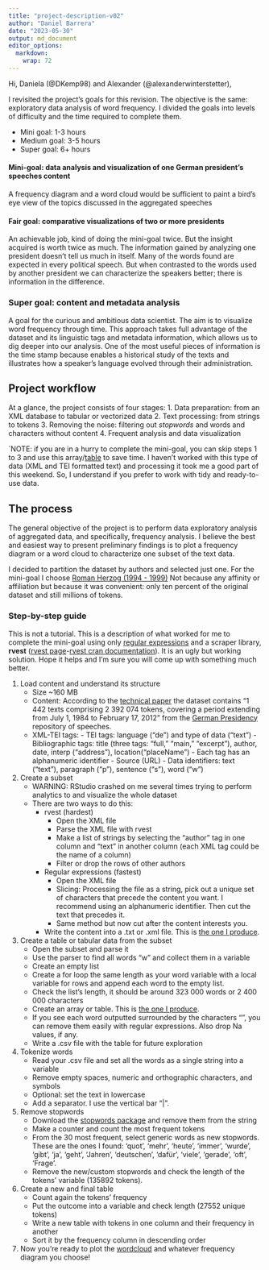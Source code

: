 ```yaml
---
title: "project-description-v02"
author: "Daniel Barrera"
date: "2023-05-30"
output: md_document
editor_options: 
  markdown: 
    wrap: 72
---
```


Hi, Daniela (@DKemp98) and Alexander (@alexanderwinterstetter),

I revisited the project's goals for this revision. The objective is the
same: exploratory data analysis of word frequency. I divided the goals
into levels of difficulty and the time required to complete them.

-   Mini goal: 1-3 hours
-   Medium goal: 3-5 hours
-   Super goal: 6+ hours

#### Mini-goal: data analysis and visualization of one German president's speeches content

A frequency diagram and a word cloud would be sufficient to paint a
bird's eye view of the topics discussed in the aggregated speeches

#### Fair goal: comparative visualizations of two or more presidents

An achievable job, kind of doing the mini-goal twice. But the insight
acquired is worth twice as much. The information gained by analyzing one
president doesn't tell us much in itself. Many of the words found are
expected in every political speech. But when contrasted to the words
used by another president we can characterize the speakers better; there
is information in the difference.

### Super goal: content and metadata analysis

A goal for the curious and ambitious data scientist. The aim is to
visualize word frequency through time. This approach takes full
advantage of the dataset and its linguistic tags and metadata
information, which allows us to dig deeper into our analysis. One of the
most useful pieces of information is the time stamp because enables a
historical study of the texts and illustrates how a speaker's language
evolved through their administration.

## Project workflow

At a glance, the project consists of four stages: 1. Data preparation:
from an XML database to tabular or vectorized data 2. Text processing:
from strings to tokens 3. Removing the noise: filtering out *stopwords*
and words and characters without content 4. Frequent analysis and data
visualization

\`NOTE: if you are in a hurry to complete the mini-goal, you can skip
steps 1 to 3 and use this array/[table]() to save time. I haven't worked
with this type of data (XML and TEI formatted text) and processing it
took me a good part of this weekend. So, I understand if you prefer to
work with tidy and ready-to-use data.

## The process

The general objective of the project is to perform data exploratory
analysis of aggregated data, and specifically, frequency analysis. I
believe the best and easiest way to present preliminary findings is to
plot a frequency diagram or a word cloud to characterize one subset of
the text data.

I decided to partition the dataset by authors and selected just one. For
the mini-goal I choose [Roman Herzog (1994 -
1999)](https://www.bundespraesident.de/DE/Die-Bundespraesidenten/Roman-Herzog/roman-herzog-node.html)
Not because any affinity or affiliation but because it was convenient:
only ten percent of the original dataset and still millions of tokens.

### Step-by-step guide

This is not a tutorial. This is a description of what worked for me to
complete the mini-goal using only [regular
expressions](https://cran.r-project.org/web/packages/stringr/vignettes/regular-expressions.html)
and a scraper library, **rvest** ([rvest
page](https://rvest.tidyverse.org)-[rvest cran
documentation](https://cran.r-project.org/web/packages/rvest/rvest.pdf)).
It is an ugly but working solution. Hope it helps and I'm sure you will
come up with something much better.

1.  Load content and understand its structure
    -   Size \~160 MB
    -   Content: According to the [technical paper]() the dataset
        contains "1 442 texts comprising 2 392 074 tokens, covering a
        period extending from July 1, 1984 to February 17, 2012" from
        the [German
        Presidency](https://www.bundespraesident.de/DE/Home/home_node.html)
        repository of speeches.
    -   XML-TEI tags: - TEI tags: language ("de") and type of data
        ("text") - Bibliographic tags: title (three tags: "full,"
        "main," "excerpt"), author, date, interp ("address"),
        location("placeName") - Each tag has an alphanumeric
        identifier - Source (URL) - Data identifiers: text ("text"),
        paragraph ("p"), sentence ("s"), word ("w")
2.  Create a subset
    -   WARNING: RStudio crashed on me several times trying to perform
        analytics to and visualize the whole dataset
    -   There are two ways to do this:
        -   rvest (hardest)
            -   Open the XML file
            -   Parse the XML file with rvest
            -   Make a list of strings by selecting the "author" tag in
                one column and "text" in another column (each XML tag
                could be the name of a column)
            -   Filter or drop the rows of other authors
        -   Regular expressions (fastest)
            -   Open the XML file
            -   Slicing: Processing the file as a string, pick out a
                unique set of characters that precede the content you
                want. I recommend using an alphanumeric identifier. Then
                cut the text that precedes it.
            -   Same method but now cut after the content interests you.
        -   Write the content into a .txt or .xml file. This is [the one
            I produce]().
3.  Create a table or tabular data from the subset
    -   Open the subset and parse it
    -   Use the parser to find all words "w" and collect them in a
        variable
    -   Create an empty list
    -   Create a for loop the same length as your word variable with a
        local variable for rows and append each word to the empty list.
    -   Check the list's length, it should be around 323 000 words or 2
        400 000 characters
    -   Create an array or table. This is [the one I produce]().
    -   If you see each word outputted surrounded by the characters
        "\n", you can remove them easily with regular expressions. Also
        drop Na values, if any.
    -   Write a .csv file with the table for future exploration
4.  Tokenize words
    -   Read your .csv file and set all the words as a single string
        into a variable
    -   Remove empty spaces, numeric and orthographic characters, and
        symbols
    -   Optional: set the text in lowercase
    -   Add a separator. I use the vertical bar "\|".
5.  Remove stopwords
    -   Download the [stopwords
        package](https://cran.r-project.org/web/packages/stopwords/readme/README.html)
        and remove them from the string
    -   Make a counter and count the most frequent tokens
    -   From the 30 most frequent, select generic words as new
        stopwords. These are the ones I found: 'quot', 'mehr', 'heute',
        'immer', 'wurde', 'gibt', 'ja', 'geht', 'Jahren', 'deutschen',
        'dafür', 'viele', 'gerade', 'oft', 'Frage'.
    -   Remove the new/custom stopwords and check the length of the
        tokens' variable (135892 tokens).
6.  Create a new and final table
    -   Count again the tokens' frequency
    -   Put the outcome into a variable and check length (27552 unique
        tokens)
    -   Write a new table with tokens in one column and their frequency
        in another
    -   Sort it by the frequency column in descending order
7.  Now you're ready to plot the
    [wordcloud](https://cran.r-project.org/web/packages/wordcloud/wordcloud.pdf)
    and whatever frequency diagram you choose!
